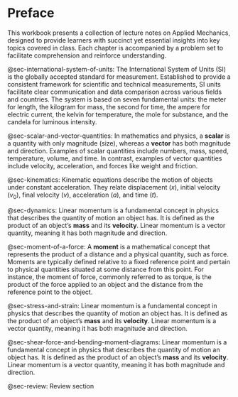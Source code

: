 # Preface {.unnumbered}

This workbook presents a collection of lecture notes on Applied Mechanics, designed to provide learners with succinct yet essential insights into key topics covered in class. Each chapter is accompanied by a problem set to facilitate comprehension and reinforce understanding.

@sec-international-system-of-units: The International System of Units (SI)\index{SI} is the globally accepted standard for measurement. Established to provide a consistent framework for scientific and technical measurements, SI units facilitate clear communication and data comparison across various fields and countries. The system is based on seven fundamental units: the meter for length, the kilogram for mass, the second for time, the ampere for electric current, the kelvin for temperature, the mole for substance, and the candela for luminous intensity.

@sec-scalar-and-vector-quantities: In mathematics and physics, a **scalar**\index{scalar} is a quantity with only magnitude (size), whereas a **vector**\index{vector} has both magnitude and direction. Examples of scalar quantities include numbers, mass, speed, temperature, volume, and time. In contrast, examples of vector quantities include velocity, acceleration, and forces like weight and friction.

@sec-kinematics: Kinematic equations\index{Kinematic equations} describe the motion of objects under constant acceleration. They relate displacement ($x$), initial velocity ($v_0$), final velocity ($v$), acceleration ($a$), and time ($t$).

@sec-dynamics: Linear momentum is a fundamental concept in physics that describes the quantity of motion an object has. It is defined as the product of an object's **mass** and its **velocity**. Linear momentum is a vector quantity, meaning it has both magnitude and direction.

@sec-moment-of-a-force: A **moment**\index{moment} is a mathematical concept that represents the product of a distance and a physical quantity, such as force. Moments are typically defined relative to a fixed reference point and pertain to physical quantities situated at some distance from this point. For instance, the moment of force, commonly referred to as torque, is the product of the force applied to an object and the distance from the reference point to the object.

@sec-stress-and-strain: Linear momentum is a fundamental concept in physics that describes the quantity of motion an object has. It is defined as the product of an object's **mass** and its **velocity**. Linear momentum is a vector quantity, meaning it has both magnitude and direction.

@sec-shear-force-and-bending-moment-diagrams: Linear momentum is a fundamental concept in physics that describes the quantity of motion an object has. It is defined as the product of an object's **mass** and its **velocity**. Linear momentum is a vector quantity, meaning it has both magnitude and direction.

@sec-review: Review section

